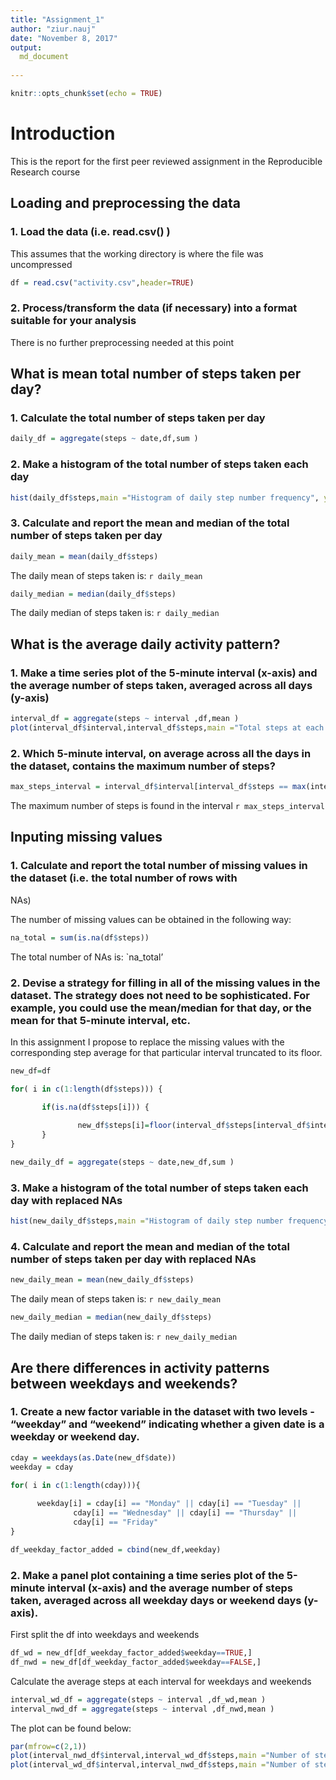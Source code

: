 ---
title: "Assignment_1"
author: "ziur.nauj"
date: "November 8, 2017"
output:
  md_document
  
---

```{r setup, include=FALSE}
knitr::opts_chunk$set(echo = TRUE)
```

# Introduction

This is the report for the first peer reviewed assignment in the Reproducible Research course

## Loading and preprocessing the data

### 1. Load the data (i.e. read.csv() )

This assumes that the working directory is where the file was uncompressed

```{r datainput}
df = read.csv("activity.csv",header=TRUE)
```

### 2. Process/transform the data (if necessary) into a format suitable for your analysis

There is no further preprocessing needed at this point

## What is mean total number of steps taken per day?


### 1. Calculate the total number of steps taken per day

```{r daily_aggregated}
daily_df = aggregate(steps ~ date,df,sum )
```

### 2. Make a histogram of the total number of steps taken each day

```{r daily_steps_hist}
hist(daily_df$steps,main ="Histogram of daily step number frequency", ylab="Frequency",xlab="Steps")
```

### 3. Calculate and report the mean and median of the total number of steps taken per day

```{r daily_steps_mean}
daily_mean = mean(daily_df$steps)
```

The daily mean of steps taken is: `r daily_mean`

```{r daily_steps_median}
daily_median = median(daily_df$steps)
```

The daily median of steps taken is: `r daily_median`

## What is the average daily activity pattern?

### 1. Make a time series plot of the 5-minute interval (x-axis) and the average number of steps taken, averaged across all days (y-axis)

```{r interval_steps}
interval_df = aggregate(steps ~ interval ,df,mean )
plot(interval_df$interval,interval_df$steps,main ="Total steps at each interval", ylab="Steps",xlab="Interval",type="l")
```
### 2. Which 5-minute interval, on average across all the days in the dataset, contains the maximum number of steps?

```{r max_steps_interval}
max_steps_interval = interval_df$interval[interval_df$steps == max(interval_df$steps)]
```

The maximum number of steps is found in the interval `r max_steps_interval`

## Inputing missing values

### 1. Calculate and report the total number of missing values in the dataset (i.e. the total number of rows with 
NAs)

The number of missing values can be obtained in the following way:

```{r number_of_na}
na_total = sum(is.na(df$steps))
```
The total number of NAs is: `na_total'


### 2. Devise a strategy for filling in all of the missing values in the dataset. The strategy does not need to be sophisticated. For example, you could use the mean/median for that day, or the mean for that 5-minute interval, etc.

In this assignment I propose to replace the missing values with the corresponding step average for that particular interval truncated to its floor.

```{r new_clean_df}

new_df=df

for( i in c(1:length(df$steps))) {

       if(is.na(df$steps[i])) {
       
               new_df$steps[i]=floor(interval_df$steps[interval_df$interval == df$interval[i]])
       }
}

new_daily_df = aggregate(steps ~ date,new_df,sum )

```

### 3. Make a histogram of the total number of steps taken each day with replaced NAs

```{r new_daily_steps_hist}
hist(new_daily_df$steps,main ="Histogram of daily step number frequency", ylab="Frequency",xlab="Steps")
```

### 4. Calculate and report the mean and median of the total number of steps taken per day with replaced NAs

```{r new_daily_steps_mean}
new_daily_mean = mean(new_daily_df$steps)
```

The daily mean of steps taken is: `r new_daily_mean`

```{r new_daily_steps_median}
new_daily_median = median(new_daily_df$steps)
```

The daily median of steps taken is: `r new_daily_median`


## Are there differences in activity patterns between weekdays and weekends?

### 1. Create a new factor variable in the dataset with two levels - "weekday" and "weekend" indicating whether a given date is a weekday or weekend day.

```{r weekday_factor_column}
cday = weekdays(as.Date(new_df$date)) 
weekday = cday

for( i in c(1:length(cday))){
  
      weekday[i] = cday[i] == "Monday" || cday[i] == "Tuesday" ||
              cday[i] == "Wednesday" || cday[i] == "Thursday" ||
              cday[i] == "Friday"
}

df_weekday_factor_added = cbind(new_df,weekday)
```


### 2. Make a panel plot containing a time series plot of the 5-minute interval (x-axis) and the average number of steps taken, averaged across all weekday days or weekend days (y-axis). 

First split the df into weekdays and weekends
```{r weekday_weekend_split}
df_wd = new_df[df_weekday_factor_added$weekday==TRUE,]
df_nwd = new_df[df_weekday_factor_added$weekday==FALSE,]
```

Calculate the average steps at each interval for weekdays and weekends

```{r weekday_weekend_average_steps}
interval_wd_df = aggregate(steps ~ interval ,df_wd,mean )
interval_nwd_df = aggregate(steps ~ interval ,df_nwd,mean )
```

The plot can be found below:
```{r weekday_weekend_plot}
par(mfrow=c(2,1))
plot(interval_nwd_df$interval,interval_wd_df$steps,main ="Number of steps at each interval on Weekdays", ylab="Steps",xlab="Interval", type="l")
plot(interval_wd_df$interval,interval_nwd_df$steps,main ="Number of steps at each interval on Weekends", ylab="Steps",xlab="Interval", type="l")
```

